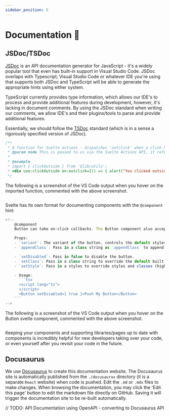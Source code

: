 ```yaml
---
sidebar_position: 5
---
```


# Documentation 📖


## JSDoc/TSDoc

[JSDoc](https://jsdoc.app/about-getting-started.html) is an API documentation generator for JavaScript - it's a widely
popular tool that even has built-in support in Visual Studio Code. JSDoc overlaps with Typescript; Visual Studio Code or
whatever IDE you're using that supports both JSDoc and TypeScript will be able to generate the appropriate hints using
either system.

TypeScript currently provides type information, which allows our IDE's to process and provide additional features during
development, however, it's lacking in document comments. By using the JSDoc standard when writing our comments, we allow
IDE's and their plugins/tools to parse and provide additional features.

Essentially, we should follow the [TSDoc](https://tsdoc.org/) standard (which is in a sense a rigorously specified
version of JSDoc).

```jsx title='.../src/lib/utils.ts'
/**
 * A function for Svelte actions - dispatches 'outclick' when a click happens outside the element
 * @param node This is passed to us via the Svelte Actions API, it refers to the Element this action being called for
 *
 * @example
 * import { clickOutside } from '$lib/utils';
 * <div use:clickOutside on:outclick={() => { alert("You clicked outside of the div!")} />
 */
```

The following is a screenshot of the VS Code output when you hover on the imported function, commented with the
above screenshot.

<div class="centerize" style={{ marginBottom: "2rem" }}>
  <Image img={JsDocComments} width="75%" />
</div>

Svelte has its own format for documenting components with the `@component` hint:

````jsx title='.../Button/index.svelte'
<!--
    @component
    Button can take on:click callbacks. The Button component also accepts a slot for a child element.

    Props:
    - `variant`: The variant of the button, controls the default styles.
    - `appendClass`: Pass in a class string as `appendClass` to append to the built-in component styles.

    - `setDisabled`: Pass in false to disable the button.
    - `setClass`: Pass in a class string to override the default built-in component styles.
    - `setStyle`: Pass in a styles to override styles and classes (higher specificity than TailWind)

    - Usage:
      ```tsx
      <script lang="ts">
      </script>
      <Button setDisabled={ true }>Push My Button</Button>
    ```
-->
````

The following is a screenshot of the VS Code output when you hover on the Button svelte component, commented with the
above screenshot.

<div class="centerize" style={{ marginBottom: "2rem" }}>
  <Image img={SvelteComponentComments} width="75%" />
</div>

Keeping your components and supporting libraries/pages up to date with components is incredibly helpful for new
developers taking over your code, or even yourself after you revisit your code in the future.

## Docusaurus

We use [Docusaurus](https://docusaurus.io/) to create this documentation website. The Docusaurus site is automatically
published from the `./docusaurus` directory (it is a separate `React` website) when code is pushed. Edit the `.md` or
`.mdx` files to make changes. When browsing the documentation, you may click the 'Edit this page' button to edit the
markdown file directly on GitHub. Saving it will trigger the documentation site to be re-built automatically.

// TODO: API Documentation using OpenAPI - converting to Docusaurus API
